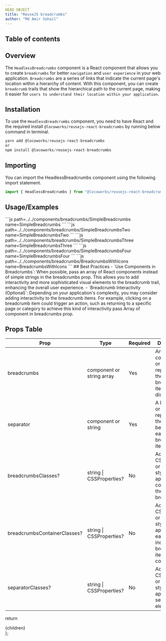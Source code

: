 ```yaml
---
HEAD OBJECT
title: "ReuseJS breadcrumbs"
author: "Md Amir Sohail"
---
```


## Table of contents

## Overview
The `HeadlessBreadcrumbs` component is a React component that allows you to create `breadcrumbs` for better `navigation` and `user experience` in your web application. `Breadcrumbs` are a series of links that indicate the current page's location within a hierarchy of content.
With this component, you can create `breadcrumb` trails that show the hierarchical path to the current page, making it easier for `users to understand their location within your application`.

## Installation
To use the `HeadlessBreadcrumbs` component, you need to have React and the required install `@locoworks/reusejs-react-breadcrumbs` by running below command in terminal.

```js
yarn add @locoworks/reusejs-react-breadcrumbs
or
npm install @locoworks/reusejs-react-breadcrumbs
```

## Importing
You can import the HeadlessBreadcrumbs component using the following import statement.
```js
import { HeadlessBreadcrumbs } from "@locoworks/reusejs-react-breadcrumbs";
```
## Usage/Examples
<SimpleBreadcrumbs />
```js path=../../components/breadcrumbs/SimpleBreadcrumbs name=SimpleBreadcrumbs
```

<SimpleBreadcrumbsTwo />
```js path=../../components/breadcrumbs/SimpleBreadcrumbsTwo name=SimpleBreadcrumbsTwo
```

<SimpleBreadcrumbsThree />
```js path=../../components/breadcrumbs/SimpleBreadcrumbsThree name=SimpleBreadcrumbsThree
```

<SimpleBreadcrumbsFour />
```js path=../../components/breadcrumbs/SimpleBreadcrumbsFour name=SimpleBreadcrumbsFour
```

<BreadcrumbsWithIcons />
```js path=../../components/breadcrumbs/BreadcrumbsWithIcons name=BreadcrumbsWithIcons
```
## Best Practices
- `Use Components in Breadcrumbs`: When possible, pass an array of React components instead of simple strings in the breadcrumbs prop. This allows you to add interactivity and more sophisticated visual elements to the breadcrumb trail, enhancing the overall user experience.
- `Breadcrumb Interactivity (Optional)`: Depending on your application's complexity, you may consider adding interactivity to the breadcrumb items. For example, clicking on a breadcrumb item could trigger an action, such as returning to a specific page or category to achieve this kind of interactivity pass Array of component in breadcrumbs prop.

## Props Table
| Prop                            | Type                            | Required | Description                                                                                                                                                                                                         |
|---------------------------------|---------------------------------|----------|---------------------------------------------------------------------------------------------------------------------------------------------------------------------------------------------------------------------|
| breadcrumbs                     | component or string array      | Yes      | An array of components or strings representing the breadcrumb items to be displayed.                                                                                                                              |
| separator                       | component or string            | Yes      | A React node or string representing the separator between each breadcrumb item.                                                                                                                                     |
| breadcrumbsClasses?             | string \| CSSProperties?       | No       | Additional CSS classes or inline styles to be applied to the container of the breadcrumbs.                                                                                                                        |
| breadcrumbsContainerClasses?    | string \| CSSProperties?       | No       | Additional CSS classes or inline styles to be applied to each individual breadcrumb item container.                                                                                                               |
| separatorClasses?               | string \| CSSProperties?       | No       | Additional CSS classes or inline styles to be applied to the separator element.                                                                                                                                    |



  return <div className="prose max-w-full mx-4 pb-10" >{children}</div>
};
